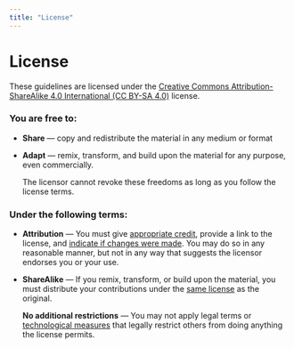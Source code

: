 ```yaml
---
title: "License"
---
```


# License

These guidelines are licensed under the [Creative Commons Attribution-ShareAlike 4.0 International (CC BY-SA 4.0)](https://creativecommons.org/licenses/by-sa/4.0/) license.

### **You are free to:**

-   **Share** --- copy and redistribute the material in any medium or format

-   **Adapt** --- remix, transform, and build upon the material for any purpose, even commercially.

    The licensor cannot revoke these freedoms as long as you follow the license terms.

### **Under the following terms:**

-   **Attribution** --- You must give [appropriate credit](https://creativecommons.org/licenses/by-sa/4.0/#), provide a link to the license, and [indicate if changes were made](https://creativecommons.org/licenses/by-sa/4.0/#). You may do so in any reasonable manner, but not in any way that suggests the licensor endorses you or your use.

-   **ShareAlike** --- If you remix, transform, or build upon the material, you must distribute your contributions under the [same license](https://creativecommons.org/licenses/by-sa/4.0/#) as the original.

    **No additional restrictions** --- You may not apply legal terms or [technological measures](https://creativecommons.org/licenses/by-sa/4.0/#) that legally restrict others from doing anything the license permits.
